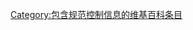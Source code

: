 {{Empty category}}
{{hiddencat}}
{{see|Category:包含规范控制信息的页面}}
[[Category:包含规范控制信息的维基百科条目|Category:包含规范控制信息的维基百科条目]]